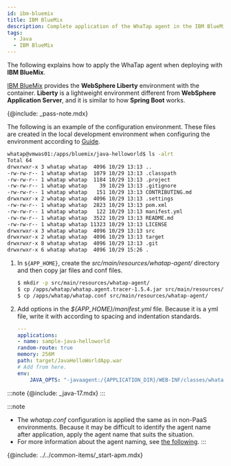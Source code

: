 ```yaml
---
id: ibm-bluemix
title: IBM BlueMix
description: Complete application of the WhaTap agent in the IBM BlueMix environment.
tags:
  - Java
  - IBM BlueMix
---
```


The following explains how to apply the WhaTap agent when deploying with **IBM BlueMix**. 

[IBM BlueMix](https://console.bluemix.net/docs/apps/index.html%E2%80%8B) provides the **WebSphere Liberty** environment with the container. **Liberty** is a lightweight environment different from **WebSphere Application Server**, and it is similar to how **Spring Boot** works.

{@include: _pass-note.mdx}

The following is an example of the configuration environment. These files are created in the local development environment when configuring the environment according to [Guide](https://cloud.ibm.com/docs).

```bash
whatap@vmwas01:/apps/bluemix/java-helloworld$ ls -alrt
Total 64
drwxrwxr-x 3 whatap whatap  4096 10/29 13:13 ..
-rw-rw-r-- 1 whatap whatap  1079 10/29 13:13 .classpath
-rw-rw-r-- 1 whatap whatap  1184 10/29 13:13 .project
-rw-rw-r-- 1 whatap whatap    39 10/29 13:13 .gitignore
-rw-rw-r-- 1 whatap whatap   151 10/29 13:13 CONTRIBUTING.md
drwxrwxr-x 2 whatap whatap  4096 10/29 13:13 .settings
-rw-rw-r-- 1 whatap whatap  2823 10/29 13:13 pom.xml
-rw-rw-r-- 1 whatap whatap   122 10/29 13:13 manifest.yml
-rw-rw-r-- 1 whatap whatap  3522 10/29 13:13 README.md
-rw-rw-r-- 1 whatap whatap 11323 10/29 13:13 LICENSE
drwxrwxr-x 3 whatap whatap  4096 10/29 13:13 src
drwxrwxr-x 2 whatap whatap  4096 10/29 13:13 target
drwxrwxr-x 8 whatap whatap  4096 10/29 13:13 .git
drwxrwxr-x 6 whatap whatap  4096 10/29 15:26 .
```

1.  In `${APP_HOME}`, create the _src/main/resources/whatap-agent/_ directory and then copy jar files and conf files.

    ```bash
    $ mkdir -p src/main/resources/whatap-agent/
    $ cp /apps/whatap/whatap.agent.tracer-1.5.4.jar src/main/resources/whatap-agent/
    $ cp /apps/whatap/whatap.conf src/main/resources/whatap-agent/
    ```

2.  Add options in the _${APP_HOME}/manifest.yml_ file. Because it is a yml file, write it with according to spacing and indentation standards.

    ```yaml title=${APP_HOME}/manifest.yml {8-9} showLineNumbers
    ---
    applications:
    - name: sample-java-helloworld
    random-route: true
    memory: 256M
    path: target/JavaHelloWorldApp.war
    # Add from here.
    env:
        JAVA_OPTS: "-javaagent:/{APPLICATION_DIR}/WEB-INF/classes/whatap-agent/whatap.agent-X.Y.Z.jar -Dorg.osgi.framework.bootdelegation=whatap.* "
    ```

:::note
{@include: _java-17.mdx}
:::

:::note

-   The _whatap.conf_ configuration is applied the same as in non-PaaS environments. Because it may be difficult to identify the agent name after application, apply the agent name that suits the situation.
-   For more information about the agent naming, see [the following](../agent-name).
    :::

{@include: ../../common-items/_start-apm.mdx}  
